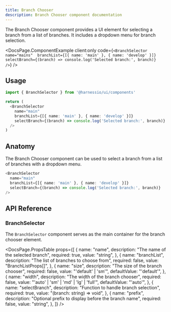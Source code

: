 ```yaml
---
title: Branch Chooser
description: Branch Chooser component documentation
---
```


The Branch Chooser component provides a UI element for selecting a branch from a list of branches. It includes a dropdown menu for branch selection.


<DocsPage.ComponentExample
  client:only
  code={`<BranchSelector 
  name="mains" 
  branchList={[{ name: 'main' }, { name: 'develop' }]} 
  selectBranch={(branch) => console.log('Selected branch:', branch)} 
/>`}
/>

## Usage

```typescript jsx
import { BranchSelector } from '@harnessio/ui/components'

return (
  <BranchSelector
    name="main"
    branchList={[{ name: 'main' }, { name: 'develop' }]}
    selectBranch={(branch) => console.log('Selected branch:', branch)}
  />
)
```

## Anatomy

The Branch Chooser component can be used to select a branch from a list of branches with a dropdown menu.

```typescript jsx
<BranchSelector
  name="main"
  branchList={[{ name: 'main' }, { name: 'develop' }]}
  selectBranch={(branch) => console.log('Selected branch:', branch)}
/>
```

## API Reference

### BranchSelector

The `BranchSelector` component serves as the main container for the branch chooser element.

<DocsPage.PropsTable
  props={[
    {
      name: "name",
      description: "The name of the selected branch",
      required: true,
      value: "string",
    },
    {
      name: "branchList",
      description: "The list of branches to choose from",
      required: false,
      value: "BranchListProps[]",
    },
    {
      name: "size",
      description: "The size of the branch chooser",
      required: false,
      value: "'default' | 'sm'",
      defaultValue: "'default'",
    },
    {
      name: "width",
      description: "The width of the branch chooser",
      required: false,
      value: "'auto' | 'sm' | 'md' | 'lg' | 'full'",
      defaultValue: "'auto'",
    },
    {
      name: "selectBranch",
      description: "Function to handle branch selection",
      required: true,
      value: "(branch: string) => void",
    },
    {
      name: "prefix",
      description: "Optional prefix to display before the branch name",
      required: false,
      value: "string",
    },
  ]}
/>
